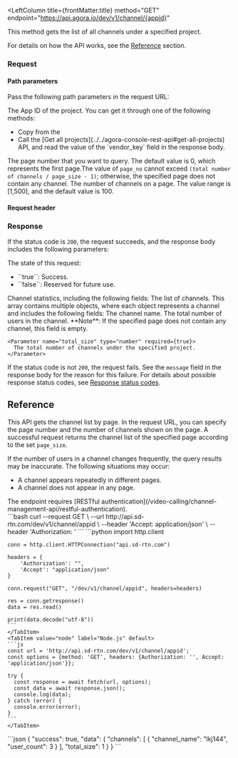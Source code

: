 

<RestAPILayout>


<LeftColumn
  title={frontMatter.title}
  method="GET"
  endpoint="https://api.agora.io/dev/v1/channel/{appid}"
>

This method gets the list of all channels under a specified project.

For details on how the API works, see the [Reference](#reference) section.

### Request 

#### Path parameters

Pass the following path parameters in the request URL:

  <PathParameter name="appid" type="string" required={true}>
    The App ID of the project. You can get it through one of the following methods:
    <ul>
      <li>Copy from the <Link to="{{Global.AGORA_CONSOLE_URL}}"><Vg k="CONSOLE" /></Link></li>
      <li> Call the [Get all projects](../../agora-console-rest-api#get-all-projects) API, and read the value of the `vendor_key` field in the response body.</li>
    </ul>
  </PathParameter>
  <PathParameter name="page_no" type="number" required={false}>
    The page number that you want to query. The default value is 0, which represents the first page.The value of <code>page_no</code> cannot exceed <code>(total number of channels / page_size - 1)</code>; otherwise, the specified page does not contain any channel.
  </PathParameter>
  <PathParameter name="page_size" type="number" required={false}>
    The number of channels on a page. The value range is [1,500], and the default value is 100.
  </PathParameter>

#### Request header

<Authorization/>

### Response

If the status code is `200`, the request succeeds, and the response body includes the following parameters:

<ParameterList title="OK">
  <Parameter name="success" type="boolean" required={true}>
    The state of this request:
    <ul>
      <li>``true``: Success.</li>
      <li>``false``: Reserved for future use.</li>
    </ul>
  </Parameter>

  <Parameter name="data" type="object" required={true}>
    Channel statistics, including the following fields:
    <Parameter name="channels" type="array" required={true}>
      The list of channels. This array contains multiple objects, where each object represents a channel and includes the following fields:
      <Parameter name="channel_name" type="string" required={true}>
        The channel name.
      </Parameter>
      <Parameter name="user_count" type="number" required={true}>
        The total number of users in the channel.
      </Parameter>
      **Note**: If the specified page does not contain any channel, this field is empty.
    </Parameter>

    <Parameter name="total_size" type="number" required={true}>
      The total number of channels under the specified project.
    </Parameter>
  </Parameter>
</ParameterList>


If the status code is not `200`, the request fails. See the `message` field in the response body for the reason for this failure. For details about possible response status codes, see [Response status codes](../../response-status-code).


## Reference

This API gets the channel list by page. In the request URL, you can specify the page number and the number of channels shown on the page. A successful request returns the channel list of the specified page according to the set `page_size`.

<Admonition type="info" title="Note">If the number of users in a channel changes frequently, the query results may be inaccurate. The following situations may occur: <ul><li>A channel appears repeatedly in different pages.</li><li>A channel does not appear in any page.</li></ul></Admonition>

</LeftColumn>
<RightColumn>
<Section title="Authorization">
The endpoint requires [RESTful authentication](/video-calling/channel-management-api/restful-authentication).
</Section>
<Section title="Request example">

  <Tabs groupId="code-examples">
    <TabItem value="curl" label="curl" default>
    ```bash
    curl --request GET \
      --url http://api.sd-rtn.com/dev/v1/channel/appid \
      --header 'Accept: application/json' \
      --header 'Authorization: '
    ```
    </TabItem>
    <TabItem value="python" label="Python" default>
    ```python
    import http.client

    conn = http.client.HTTPConnection("api.sd-rtn.com")

    headers = {
        'Authorization': "",
        'Accept': "application/json"
    }

    conn.request("GET", "/dev/v1/channel/appid", headers=headers)

    res = conn.getresponse()
    data = res.read()

    print(data.decode("utf-8"))
    ```
    </TabItem>
    <TabItem value="node" label="Node.js" default>
    ```js
    const url = 'http://api.sd-rtn.com/dev/v1/channel/appid';
    const options = {method: 'GET', headers: {Authorization: '', Accept: 'application/json'}};

    try {
      const response = await fetch(url, options);
      const data = await response.json();
      console.log(data);
    } catch (error) {
      console.error(error);
    }
    ```
    </TabItem>
  </Tabs>
</Section>

<Section title="Response example">
```json
{
  "success": true,
  "data": {
    "channels": [
      {
        "channel_name": "lkj144",
        "user_count": 3
      }
    ],
    "total_size": 1
  }
}
```
</Section>
</RightColumn>

</RestAPILayout>
